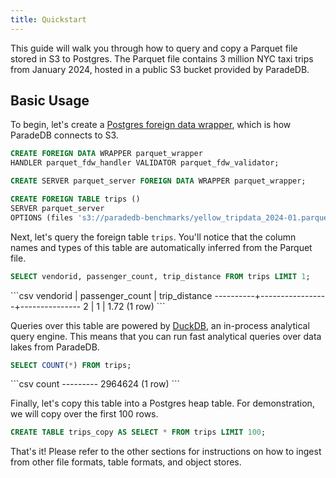```yaml
---
title: Quickstart
---
```


This guide will walk you through how to query and copy a Parquet file stored in S3 to Postgres. The Parquet file
contains 3 million NYC taxi trips from January 2024, hosted in a public S3 bucket provided by ParadeDB.

## Basic Usage

To begin, let's create a [Postgres foreign data wrapper](https://wiki.postgresql.org/wiki/Foreign_data_wrappers), which is how ParadeDB connects to S3.

```sql
CREATE FOREIGN DATA WRAPPER parquet_wrapper
HANDLER parquet_fdw_handler VALIDATOR parquet_fdw_validator;

CREATE SERVER parquet_server FOREIGN DATA WRAPPER parquet_wrapper;

CREATE FOREIGN TABLE trips ()
SERVER parquet_server
OPTIONS (files 's3://paradedb-benchmarks/yellow_tripdata_2024-01.parquet');
```

Next, let's query the foreign table `trips`. You'll notice that the column names and types of this table are automatically
inferred from the Parquet file.

```sql
SELECT vendorid, passenger_count, trip_distance FROM trips LIMIT 1;
```

<Accordion title="Expected Response">
  ```csv vendorid | passenger_count | trip_distance
  ----------+-----------------+--------------- 2 | 1 | 1.72 (1 row) ```
</Accordion>

Queries over this table are powered by [DuckDB](https://duckdb.org), an in-process analytical query engine.
This means that you can run fast analytical queries over data lakes from ParadeDB.

```sql
SELECT COUNT(*) FROM trips;
```

<Accordion title="Expected Response">
  ```csv count --------- 2964624 (1 row) ```
</Accordion>

Finally, let's copy this table into a Postgres heap table. For demonstration, we will
copy over the first 100 rows.

```sql
CREATE TABLE trips_copy AS SELECT * FROM trips LIMIT 100;
```

That's it! Please refer to the other sections for instructions on how to ingest from other file formats,
table formats, and object stores.
